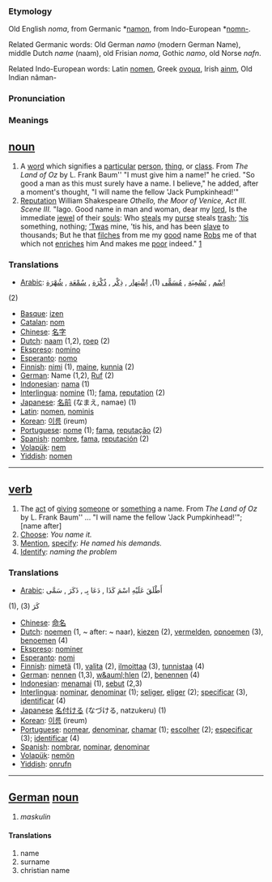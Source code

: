 === Etymology ===
Old English ''noma'', from Germanic *[[namon]], from Indo-European *[[nomn-]].

Related Germanic words: Old German ''namo'' (modern German Name), middle Dutch ''name'' (naam), old Frisian ''noma'', Gothic ''namo'', old Norse ''nafn''.

Related Indo-European words: Latin [[nomen]], Greek [[ονομα]], Irish [[ainm]], Old Indian n&acirc;man-

=== Pronunciation ===

=== Meanings ===

== [[noun]] ==
# A [[word]] which signifies a [[particular]] [[person]], [[thing]], or [[class]]. From ''The Land of Oz'' by L. Frank Baum'' "I must give him a name!" he cried. "So good a man as this must surely have a name. I believe," he added, after a moment's thought, "I will name the fellow 'Jack Pumpkinhead!'"
# [[Reputation]] William Shakespeare <i>Othello, the Moor of Venice, Act III. Scene III.</i> "Iago. Good name in man and woman, dear my [[lord]], Is the immediate [[jewel]] of their [[soul|souls]]: Who [[steal|steals]] my [[purse]] steals [[trash]]; [[’tis]] something, nothing; [[’Twas]] mine, ’tis his, and has been [[slave]] to thousands; But he that [[filtch|filches]] from me my [[good]] name [[rob|Robs]] me of that which not [[enrich|enriches]] him And makes me [[poor]] indeed." [http://www.bartleby.com/100/138.34.42.html]

=== Translations ===
*[[Arabic]]: [[اِسْم]] , [[تَسْمِيَة]] , [[مُسَمًّى]]   (1), [[اِشْتِهار]] , [[ذِكْر]] , [[ذُكْرَة]] , [[سُمْعَة]] , [[شُهْرَة]]
(2)
*[[Basque]]: [[izen]]
*[[Catalan]]: [[nom]]
*[[Chinese]]: [[名字]]
*[[Dutch]]: [[naam]] (1,2), [[roep]] (2)
*[[Ekspreso]]: [[nomino]]
*[[Esperanto]]: [[nomo]] 
*[[Finnish]]: [[nimi]] (1), [[maine]], [[kunnia]] (2)
*[[German]]: Name (1,2), [[Ruf]] (2)
*[[Indonesian]]: [[nama]] (1) 
*[[Interlingua]]: [[nomine]] (1); [[fama]], [[reputation]] (2)
*[[Japanese]]: [[名前]] (なまえ, namae) (1)
*[[Latin]]: [[nomen]], [[nominis]]
*[[Korean]]: [[이름]] (ireum)
*[[Portuguese]]: [[nome]] (1); [[fama]], [[reputação]] (2)
*[[Spanish]]: [[nombre]], [[fama]], [[reputación]] (2)
*[[Volapük]]: [[nem]]
*[[Yiddish]]: [[nomen]]

----

== [[verb]] ==
# The [[act]] of [[give|giving]] [[someone]] or [[something]] a name. From ''The Land of Oz'' by L. Frank Baum'' ... "I will name the fellow 'Jack Pumpkinhead!'"; [name after]
# [[Choose]]: ''You name it.''
# [[Mention]], [[specify]]: ''He named his demands.''
# [[Identify]]: ''naming the problem''

=== Translations ===
*[[Arabic]]: أَطْلَقَ عَلَيْهِ اسْمَ كَذَا , دَعَا بِـ , ذَكَرَ , سَمَّى 
(1),
كَرَ 
(3)   
*[[Chinese]]: [[命名]]
*[[Dutch]]: [[noemen]] (1, ~ after: ~ naar), [[kiezen]] (2), [[vermelden]], [[opnoemen]] (3), [[benoemen]] (4)
*[[Ekspreso]]: [[nominer]]
*[[Esperanto]]: [[nomi]]
*[[Finnish]]: [[nimetä]] (1), [[valita]] (2), [[ilmoittaa]] (3), [[tunnistaa]] (4)
*[[German]]: [[nennen]] (1,3), [[w&auml;hlen]] (2), [[benennen]] (4)
*[[Indonesian]]: [[nama|menamai]] (1), [[sebut]] (2,3) 
*[[Interlingua]]: [[nominar]], [[denominar]] (1); [[seliger]], [[eliger]] (2); [[specificar]] (3), [[identificar]] (4)
*[[Japanese]] [[名付ける]] (なづける, natzukeru) (1)
*[[Korean]]: [[이름]] (ireum)
*[[Portuguese]]:  [[nomear]], [[denominar]], [[chamar]] (1); [[escolher]] (2); [[especificar]] (3); [[identificar]] (4)
*[[Spanish]]: [[nombrar]], [[nominar]], [[denominar]]
*[[Volapük]]: [[nemön]]
*[[Yiddish]]: [[onrufn]]

----

== [[German]] [[noun]] ==
#''maskulin''

====Translations====
# name
# surname
# christian name
